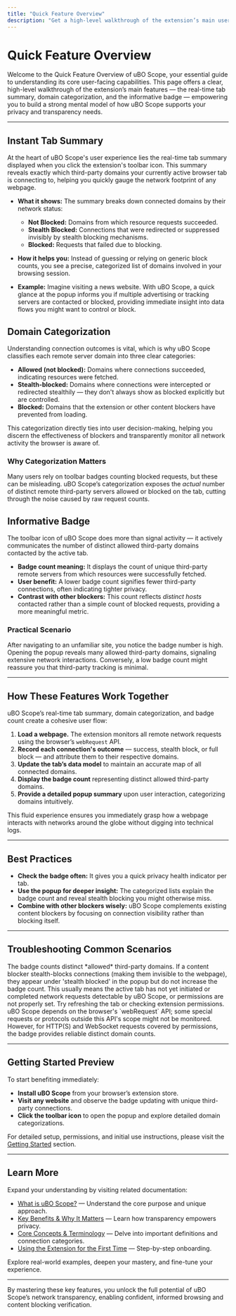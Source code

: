 ```yaml
---
title: "Quick Feature Overview"
description: "Get a high-level walkthrough of the extension’s main user-facing features: real-time tab summary, domain categorization, and the informative badge. Build a clear mental model of the extension's capabilities and immediate interaction points."
---
```


# Quick Feature Overview

Welcome to the Quick Feature Overview of uBO Scope, your essential guide to understanding its core user-facing capabilities. This page offers a clear, high-level walkthrough of the extension’s main features — the real-time tab summary, domain categorization, and the informative badge — empowering you to build a strong mental model of how uBO Scope supports your privacy and transparency needs.

---

## Instant Tab Summary

At the heart of uBO Scope's user experience lies the real-time tab summary displayed when you click the extension's toolbar icon. This summary reveals exactly which third-party domains your currently active browser tab is connecting to, helping you quickly gauge the network footprint of any webpage.

- **What it shows:** The summary breaks down connected domains by their network status:
  - **Not Blocked:** Domains from which resource requests succeeded.
  - **Stealth Blocked:** Connections that were redirected or suppressed invisibly by stealth blocking mechanisms.
  - **Blocked:** Requests that failed due to blocking.

- **How it helps you:** Instead of guessing or relying on generic block counts, you see a precise, categorized list of domains involved in your browsing session. 

- **Example:** Imagine visiting a news website. With uBO Scope, a quick glance at the popup informs you if multiple advertising or tracking servers are contacted or blocked, providing immediate insight into data flows you might want to control or block.

## Domain Categorization

Understanding connection outcomes is vital, which is why uBO Scope classifies each remote server domain into three clear categories:

- **Allowed (not blocked):** Domains where connections succeeded, indicating resources were fetched.
- **Stealth-blocked:** Domains where connections were intercepted or redirected stealthily — they don't always show as blocked explicitly but are controlled.
- **Blocked:** Domains that the extension or other content blockers have prevented from loading.

This categorization directly ties into user decision-making, helping you discern the effectiveness of blockers and transparently monitor all network activity the browser is aware of.

### Why Categorization Matters

Many users rely on toolbar badges counting blocked requests, but these can be misleading. uBO Scope’s categorization exposes the *actual* number of distinct remote third-party servers allowed or blocked on the tab, cutting through the noise caused by raw request counts.

## Informative Badge

The toolbar icon of uBO Scope does more than signal activity — it actively communicates the number of distinct allowed third-party domains contacted by the active tab.

- **Badge count meaning:** It displays the count of unique third-party remote servers from which resources were successfully fetched.
- **User benefit:** A lower badge count signifies fewer third-party connections, often indicating tighter privacy.
- **Contrast with other blockers:** This count reflects *distinct hosts* contacted rather than a simple count of blocked requests, providing a more meaningful metric.

### Practical Scenario

After navigating to an unfamiliar site, you notice the badge number is high. Opening the popup reveals many allowed third-party domains, signaling extensive network interactions. Conversely, a low badge count might reassure you that third-party tracking is minimal.

---

## How These Features Work Together

uBO Scope’s real-time tab summary, domain categorization, and badge count create a cohesive user flow:

1. **Load a webpage.** The extension monitors all remote network requests using the browser’s `webRequest` API.
2. **Record each connection's outcome** — success, stealth block, or full block — and attribute them to their respective domains.
3. **Update the tab’s data model** to maintain an accurate map of all connected domains.
4. **Display the badge count** representing distinct allowed third-party domains.
5. **Provide a detailed popup summary** upon user interaction, categorizing domains intuitively.

This fluid experience ensures you immediately grasp how a webpage interacts with networks around the globe without digging into technical logs.

---

## Best Practices

- **Check the badge often:** It gives you a quick privacy health indicator per tab.
- **Use the popup for deeper insight:** The categorized lists explain the badge count and reveal stealth blocking you might otherwise miss.
- **Combine with other blockers wisely:** uBO Scope complements existing content blockers by focusing on connection visibility rather than blocking itself.

---

## Troubleshooting Common Scenarios

<AccordionGroup title="Troubleshooting Common User Questions">
<Accordion title="Why does the badge sometimes show zero even when I see trackers?">
The badge counts distinct *allowed* third-party domains. If a content blocker stealth-blocks connections (making them invisible to the webpage), they appear under 'stealth blocked' in the popup but do not increase the badge count.
</Accordion>
<Accordion title="What if the popup shows no data?">
This usually means the active tab has not yet initiated or completed network requests detectable by uBO Scope, or permissions are not properly set. Try refreshing the tab or checking extension permissions.
</Accordion>
<Accordion title="Can I rely on the badge count to measure all network activity?">
uBO Scope depends on the browser's `webRequest` API; some special requests or protocols outside this API's scope might not be monitored. However, for HTTP(S) and WebSocket requests covered by permissions, the badge provides reliable distinct domain counts.
</Accordion>
</AccordionGroup>

---

## Getting Started Preview

To start benefiting immediately:

- **Install uBO Scope** from your browser’s extension store.
- **Visit any website** and observe the badge updating with unique third-party connections.
- **Click the toolbar icon** to open the popup and explore detailed domain categorizations.

For detailed setup, permissions, and initial use instructions, please visit the [Getting Started](../getting-started/installation-and-setup/prerequisites) section.

---

## Learn More

Expand your understanding by visiting related documentation:

- [What is uBO Scope?](./what-is-uboscope) — Understand the core purpose and unique approach.
- [Key Benefits & Why It Matters](./value-proposition) — Learn how transparency empowers privacy.
- [Core Concepts & Terminology](./concepts-terminology) — Delve into important definitions and connection categories.
- [Using the Extension for the First Time](../../getting-started/first-use-and-validation/using-the-extension) — Step-by-step onboarding.

Explore real-world examples, deepen your mastery, and fine-tune your experience.

---

By mastering these key features, you unlock the full potential of uBO Scope’s network transparency, enabling confident, informed browsing and content blocking verification.